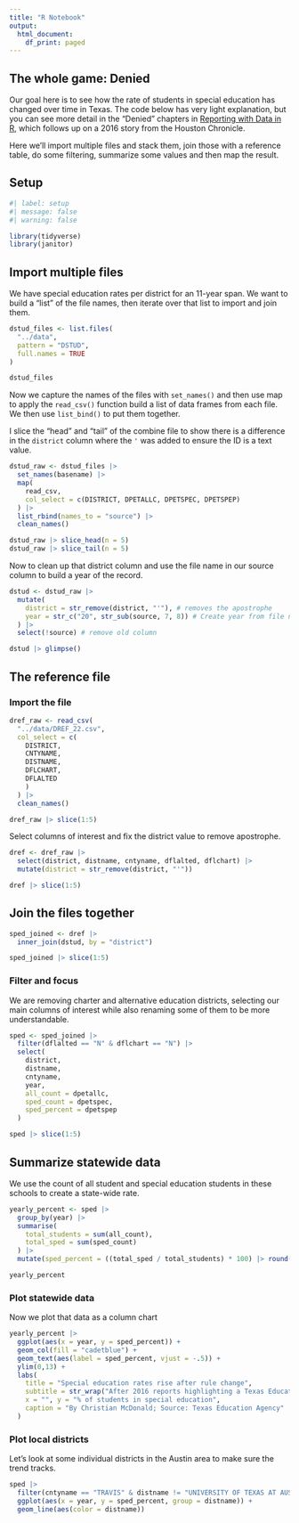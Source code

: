 ```yaml
---
title: "R Notebook"
output:
  html_document:
    df_print: paged
---
```


## The whole game: Denied

Our goal here is to see how the rate of students in special education has changed over time in Texas. The code below has very light explanation, but you can see more detail in the "Denied" chapters in [Reporting with Data in R](https://utdata.github.io/rwdir/denied-cleaning.html), which follows up on a 2016 story from the Houston Chronicle.

Here we'll import multiple files and stack them, join those with a reference table, do some filtering, summarize some values and then map the result.

## Setup

```r
#| label: setup
#| message: false
#| warning: false

library(tidyverse)
library(janitor)
```


## Import multiple files

We have special education rates per district for an 11-year span. We want to build a "list" of the file names, then iterate over that list to import and join them.

```r
dstud_files <- list.files(
  "../data",
  pattern = "DSTUD",
  full.names = TRUE
)

dstud_files
```

Now we capture the names of the files with `set_names()` and then use map to apply the `read_csv()` function build a list of data frames from each file. We then use `list_bind()` to put them together.

I slice the "head" and "tail" of the combine file to show there is a difference in the `district` column where the `'` was added to ensure the ID is a text value.

```r
dstud_raw <- dstud_files |>
  set_names(basename) |>
  map(
    read_csv,
    col_select = c(DISTRICT, DPETALLC, DPETSPEC, DPETSPEP)
  ) |> 
  list_rbind(names_to = "source") |>
  clean_names()

dstud_raw |> slice_head(n = 5)
dstud_raw |> slice_tail(n = 5)
```

Now to clean up that district column and use the file name in our source column to build a year of the record.

```r
dstud <- dstud_raw |>
  mutate(
    district = str_remove(district, "'"), # removes the apostrophe
    year = str_c("20", str_sub(source, 7, 8)) # Create year from file name
  ) |> 
  select(!source) # remove old column

dstud |> glimpse()
```

## The reference file

### Import the file

```r
dref_raw <- read_csv(
  "../data/DREF_22.csv",
  col_select = c(
    DISTRICT,
    CNTYNAME,
    DISTNAME,
    DFLCHART,
    DFLALTED
    )
  ) |> 
  clean_names()

dref_raw |> slice(1:5)
```

Select columns of interest and fix the district value to remove apostrophe.

```r
dref <- dref_raw |> 
  select(district, distname, cntyname, dflalted, dflchart) |> 
  mutate(district = str_remove(district, "'"))

dref |> slice(1:5)
```

## Join the files together

```r
sped_joined <- dref |>
  inner_join(dstud, by = "district")

sped_joined |> slice(1:5)
```

### Filter and focus

We are removing charter and alternative education districts, selecting our main columns of interest while also renaming some of them to be more understandable.

```r
sped <- sped_joined |> 
  filter(dflalted == "N" & dflchart == "N") |> 
  select(
    district,
    distname,
    cntyname,
    year,
    all_count = dpetallc,
    sped_count = dpetspec,
    sped_percent = dpetspep
  )

sped |> slice(1:5)
```

## Summarize statewide data

We use the count of all student and special education students in these schools to create a state-wide rate.

```r
yearly_percent <- sped |> 
  group_by(year) |> 
  summarise(
    total_students = sum(all_count),
    total_sped = sum(sped_count)
  ) |> 
  mutate(sped_percent = ((total_sped / total_students) * 100) |> round(1))

yearly_percent
```

### Plot statewide data

Now we plot that data as a column chart

```r
yearly_percent |>
  ggplot(aes(x = year, y = sped_percent)) +
  geom_col(fill = "cadetblue") +
  geom_text(aes(label = sped_percent, vjust = -.5)) +
  ylim(0,13) +
  labs(
    title = "Special education rates rise after rule change",
    subtitle = str_wrap("After 2016 reports highlighting a Texas Education Agency benchmark for special education, the Texas Legislature banned the practice and increased funding for programs."),
    x = "", y = "% of students in special education",
    caption = "By Christian McDonald; Source: Texas Education Agency"
  )
```

### Plot local districts

Let's look at some individual districts in the Austin area to make sure the trend tracks.

```r
sped |> 
  filter(cntyname == "TRAVIS" & distname != "UNIVERSITY OF TEXAS AT AUSTIN H S") |> 
  ggplot(aes(x = year, y = sped_percent, group = distname)) +
  geom_line(aes(color = distname))
```

